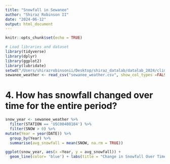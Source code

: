```yaml
---
title: "Snowfall in Sewanee"
author: "Shiraz Robinson II"
date: "2024-06-12"
output: html_document
---
```


```r
knitr::opts_chunk$set(echo = TRUE)
```


```r
# Load libraries and dataset
library(tidyverse)
library(dplyr)
library(ggplot2)
library(lubridate)
setwd("/Users/shirazrobinsonii/Desktop/shiraz_datalab/datalab_2024/climate_sewanee")
sewanee_weather <- read_csv("sewanee_weather.csv", show_col_types =FALSE)
```

# 4. How has snowfall changed over time for the entire period?

```r

snow_year <- sewanee_weather %>% 
  filter(STATION == 'USC00408184') %>%
  filter(SNOW > 0) %>% 
mutate(Year = year(DATE)) %>% 
  group_by(Year) %>% 
  summarise(avg_snowfall = mean(SNOW, na.rm = TRUE))

ggplot(snow_year, aes(x =Year, y = avg_snowfall)) + 
  geom_line(color= 'blue') + labs(title = "Change in Snowfall Over Time", x ='Years', y='Average Snowfall (Inches)')
```


